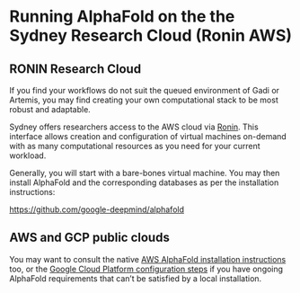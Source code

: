 # Running AlphaFold on the the Sydney Research Cloud (Ronin AWS)

## RONIN Research Cloud

If you find your workflows do not suit the queued environment of Gadi or Artemis, you may find creating your own computational stack to be most robust and adaptable.

Sydney offers researchers access to the AWS cloud via [Ronin](https://sydneyuni.atlassian.net/wiki/spaces/RC/pages/1108967637/RONIN+Research+Cloud). This interface allows creation and configuration of virtual machines on-demand with as many computational resources as you need for your current workload.

Generally, you will start with a bare-bones virtual machine. You may then install AlphaFold and the corresponding databases as per the installation instructions:

[https://github.com/google-deepmind/alphafold](https://github.com/google-deepmind/alphafold#installation-and-running-your-first-prediction)

## AWS and GCP public clouds

You may want to consult the native [AWS AlphaFold installation instructions](https://aws.amazon.com/blogs/machine-learning/run-alphafold-v2-0-on-amazon-ec2/) too, or the [Google Cloud Platform configuration steps](https://cloud.google.com/blog/products/ai-machine-learning/running-alphafold-on-vertexai) if you have ongoing AlphaFold requirements that can't be satisfied by a local installation.

